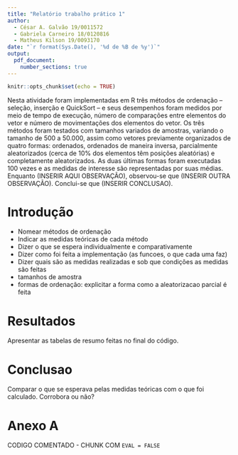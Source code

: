 ```yaml
---
title: "Relatório trabalho prático 1"
author: 
  - César A. Galvão 19/0011572
  - Gabriela Carneiro 18/0120816
  - Matheus Kilson 19/0093170
date: "`r format(Sys.Date(), '%d de %B de %y')`"
output: 
  pdf_document:
    number_sections: true
---
```


```r
knitr::opts_chunk$set(echo = TRUE)
```


\begin{center} 

\textbf{Resumo} 

\end{center}

Nesta atividade foram implementadas em R três métodos de ordenação -- seleção, inserção e QuickSort -- e seus desempenhos foram medidos por meio de tempo de execução, número de comparações entre elementos do vetor e número de movimentações dos elementos do vetor. Os três métodos foram testados com tamanhos variados de amostras, variando o tamanho de 500 a 50.000, assim como vetores previamente organizados de quatro formas: ordenados, ordenados de maneira inversa, parcialmente aleatorizados (cerca de 10% dos elementos têm posições aleatórias) e completamente aleatorizados. As duas últimas formas foram executadas 100 vezes e as medidas de interesse são representadas por suas médias. Enquanto (INSERIR AQUI OBSERVAÇÃO), observou-se que (INSERIR OUTRA OBSERVAÇÃO). Conclui-se que (INSERIR CONCLUSAO).


# Introdução

- Nomear métodos de ordenação
- Indicar as medidas teóricas de cada método
- Dizer o que se espera individualmente e comparativamente
- Dizer como foi feita a implementação (as funcoes, o que cada uma faz)
- Dizer quais são as medidas realizadas e sob que condições as medidas são feitas
- tamanhos de amostra
- formas de ordenação: explicitar a forma como a aleatorizacao parcial é feita

# Resultados

Apresentar as tabelas de resumo feitas no final do código.

# Conclusao

Comparar o que se esperava pelas medidas teóricas com o que foi calculado. Corrobora ou não?

# Anexo A {.unnumbered}

CODIGO COMENTADO - CHUNK COM `EVAL = FALSE`